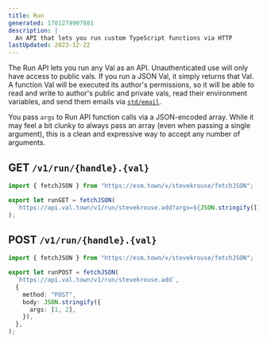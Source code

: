```yaml
---
title: Run
generated: 1701279907981
description: |
  An API that lets you run custom TypeScript functions via HTTP
lastUpdated: 2023-12-22
---
```


The Run API lets you run any Val as an API. Unauthenticated use will only have
access to public vals. If you run a JSON Val, it simply returns that Val. A
function Val will be executed its author's permissions, so it will be able to
read and write to author's public and private vals, read their environment variables, and send
them emails via [`std/email`](/std/email).

You pass `args` to Run API function calls via a JSON-encoded array. While it may
feel a bit clunky to always pass an array (even when passing a single argument),
this is a clean and expressive way to accept any number of arguments.

## GET `/v1/run/{handle}.{val}`

```ts title="Example" val
import { fetchJSON } from "https://esm.town/v/stevekrouse/fetchJSON";

export let runGET = fetchJSON(
  `https://api.val.town/v1/run/stevekrouse.add?args=${JSON.stringify([1, 2])}`,
);
```

## POST `/v1/run/{handle}.{val}`

```ts title="Example" val
import { fetchJSON } from "https://esm.town/v/stevekrouse/fetchJSON";

export let runPOST = fetchJSON(
  `https://api.val.town/v1/run/stevekrouse.add`,
  {
    method: "POST",
    body: JSON.stringify({
      args: [1, 2],
    }),
  },
);
```
